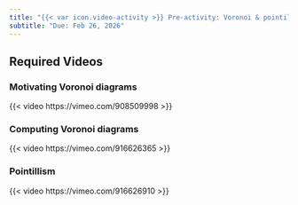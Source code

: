```yaml
---
title: "{{< var icon.video-activity >}} Pre-activity: Voronoi & pointillism"
subtitle: "Due: Feb 26, 2026"
---
```


## Required Videos

### Motivating Voronoi diagrams

{{< video https://vimeo.com/908509998 >}}

### Computing Voronoi diagrams

{{< video https://vimeo.com/916626365 >}}

### Pointillism

{{< video https://vimeo.com/916626910 >}}
